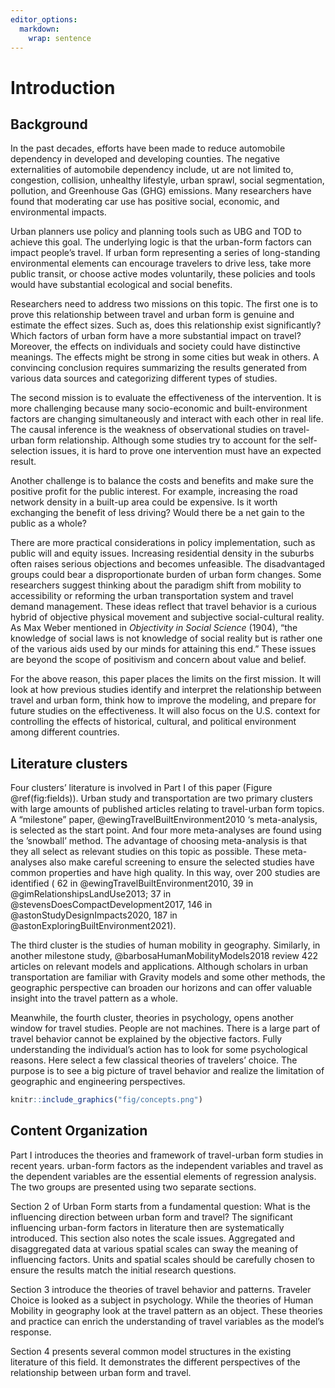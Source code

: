 ---
editor_options: 
  markdown: 
    wrap: sentence
---

<!-- # (PART\*) Part I Theories and Framework {-}  -->

# Introduction {#intro}

## Background

In the past decades, efforts have been made to reduce automobile dependency in developed and developing counties. The negative externalities of automobile dependency include, ut are not limited to, congestion, collision, unhealthy lifestyle, urban sprawl, social segmentation, pollution, and Greenhouse Gas (GHG) emissions. Many researchers have found that moderating car use has positive social, economic, and environmental impacts.

Urban planners use policy and planning tools such as UBG and TOD to achieve this goal. The underlying logic is that the urban-form factors can impact people's travel. If urban form representing a series of long-standing environmental elements can encourage travelers to drive less, take more public transit, or choose active modes voluntarily, these policies and tools would have substantial ecological and social benefits.

Researchers need to address two missions on this topic.
The first one is to prove this relationship between travel and urban form is genuine and estimate the effect sizes.
Such as, does this relationship exist significantly?
Which factors of urban form have a more substantial impact on travel?
Moreover, the effects on individuals and society could have distinctive meanings.
The effects might be strong in some cities but weak in others.
A convincing conclusion requires summarizing the results generated from various data sources and categorizing different types of studies.

The second mission is to evaluate the effectiveness of the intervention.
It is more challenging because many socio-economic and built-environment factors are changing simultaneously and interact with each other in real life.
The causal inference is the weakness of observational studies on travel-urban form relationship.
Although some studies try to account for the self-selection issues, it is hard to prove one intervention must have an expected result.

Another challenge is to balance the costs and benefits and make sure the positive profit for the public interest.
For example, increasing the road network density in a built-up area could be expensive.
Is it worth exchanging the benefit of less driving?
Would there be a net gain to the public as a whole?

There are more practical considerations in policy implementation, such as public will and equity issues.
Increasing residential density in the suburbs often raises serious objections and becomes unfeasible.
The disadvantaged groups could bear a disproportionate burden of urban form changes.
Some researchers suggest thinking about the paradigm shift from mobility to accessibility or reforming the urban transportation system and travel demand management.
These ideas reflect that travel behavior is a curious hybrid of objective physical movement and subjective social-cultural reality.
As Max Weber mentioned in *Objectivity in Social Science* (1904), "the knowledge of social laws is not knowledge of social reality but is rather one of the various aids used by our minds for attaining this end." These issues are beyond the scope of positivism and concern about value and belief.

For the above reason, this paper places the limits on the first mission. 
It will look at how previous studies identify and interpret the relationship between travel and urban form, think how to improve the modeling, and prepare for future studies on the effectiveness.
It will also focus on the U.S. context for controlling the effects of historical, cultural, and political environment among different countries.

## Literature clusters

Four clusters' literature is involved in Part I of this paper (Figure \@ref(fig:fields)).
Urban study and transportation are two primary clusters with large amounts of published articles relating to travel-urban form topics.
A "milestone" paper, @ewingTravelBuiltEnvironment2010 's meta-analysis, is selected as the start point.
And four more meta-analyses are found using the 'snowball' method.
The advantage of choosing meta-analysis is that they all select as relevant studies on this topic as possible.
These meta-analyses also make careful screening to ensure the selected studies have common properties and have high quality.
In this way, over 200 studies are identified ( 62 in @ewingTravelBuiltEnvironment2010, 39 in @gimRelationshipsLandUse2013; 37 in @stevensDoesCompactDevelopment2017, 146 in @astonStudyDesignImpacts2020, 187 in @astonExploringBuiltEnvironment2021).

The third cluster is the studies of human mobility in geography.
Similarly, in another milestone study, @barbosaHumanMobilityModels2018 review 422 articles on relevant models and applications.
Although scholars in urban transportation are familiar with Gravity models and some other methods, the geographic perspective can broaden our horizons and can offer valuable insight into the travel pattern as a whole.

Meanwhile, the fourth cluster, theories in psychology, opens another window for travel studies.
People are not machines. There is a large part of travel behavior cannot be explained by the objective factors.
Fully understanding the individual's action has to look for some psychological reasons.
Here select a few classical theories of travelers' choice.
The purpose is to see a big picture of travel behavior and realize the limitation of geographic and engineering perspectives.


```{r fields,eval=T,out.width='90%', fig.align='center',fig.cap="Literature fields",fig.pos="ht" }
knitr::include_graphics("fig/concepts.png")
```

## Content Organization


Part I introduces the theories and framework of travel-urban form studies in recent years.
urban-form factors as the independent variables and travel as the dependent variables are the essential elements of regression analysis. 
The two groups are presented using two separate sections.

Section 2 of Urban Form starts from a fundamental question: What is the influencing direction between urban form and travel?
The significant influencing urban-form factors in literature then are systematically introduced.
This section also notes the scale issues.
Aggregated and disaggregated data at various spatial scales can sway the meaning of influencing factors.
Units and spatial scales should be carefully chosen to ensure the results match the initial research questions.

Section 3 introduce the theories of travel behavior and patterns.
Traveler Choice is looked as a subject in psychology.
While the theories of Human Mobility in geography look at the travel pattern as an object.
These theories and practice can enrich the understanding of travel variables as the model's response.

Section 4 presents several common model structures in the existing literature of this field.
It demonstrates the different perspectives of the relationship between urban form and travel.



